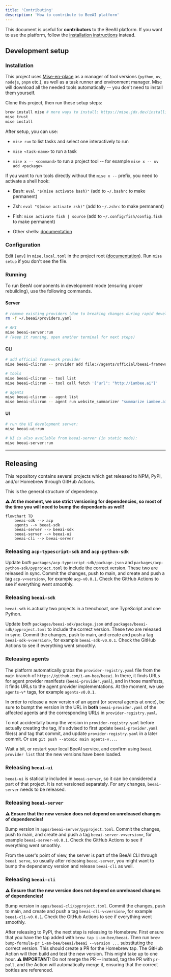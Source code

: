 ```yaml
---
title: 'Contributing'
description: 'How to contribute to BeeAI platform'
---
```


This document is useful for **contributors** to the BeeAI platform. If you want to use the platform, follow the [installation instructions](/introduction/installation) instead.

## Development setup

### Installation

This project uses [Mise-en-place](https://mise.jdx.dev/) as a manager of tool versions (`python`, `uv`, `nodejs`, `pnpm` etc.), as well as a task runner and environment manager. Mise will download all the needed tools automatically -- you don't need to install them yourself.

Clone this project, then run these setup steps:

```sh
brew install mise # more ways to install: https://mise.jdx.dev/installing-mise.html
mise trust
mise install
```

After setup, you can use:

* `mise run` to list tasks and select one interactively to run

* `mise <task-name>` to run a task

* `mise x -- <command>` to run a project tool -- for example `mise x -- uv add <package>`

If you want to run tools directly without the `mise x --` prefix, you need to activate a shell hook:

* Bash: `eval "$(mise activate bash)"` (add to `~/.bashrc` to make permanent)

* Zsh: `eval "$(mise activate zsh)"` (add to `~/.zshrc` to make permanent)

* Fish: `mise activate fish | source` (add to `~/.config/fish/config.fish` to make permanent)

* Other shells: [documentation](https://mise.jdx.dev/installing-mise.html#shells)

### Configuration

Edit `[env]` in `mise.local.toml` in the project root ([documentation](https://mise.jdx.dev/environments/)). Run `mise setup` if you don't see the file.

### Running

To run BeeAI components in development mode (ensuring proper rebuilding), use the following commands.

#### Server

```sh
# remove existing providers (due to breaking changes during rapid development)
rm -f ~/.beeai/providers.yaml

# API
mise beeai-server:run
# (keep it running, open another terminal for next steps)
```

#### CLI

```sh
# add official framework provider 
mise beeai-cli:run -- provider add file://agents/official/beeai-framework/beeai-provider.yaml

# tools
mise beeai-cli:run -- tool list
mise beeai-cli:run -- tool call fetch '{"url": "http://iambee.ai"}'

# agents
mise beeai-cli:run -- agent list
mise beeai-cli:run -- agent run website_summarizer "summarize iambee.ai"
```

#### UI

```sh
# run the UI development server:
mise beeai-ui:run

# UI is also available from beeai-server (in static mode):
mise beeai-server:run
```

---

## Releasing

This repository contains several projects which get released to NPM, PyPI, and/or Homebrew through GitHub Actions.

This is the general structure of dependency.

**⚠️ At the moment, we use strict versioning for dependencies, so most of the time you will need to bump the dependants as well!**

```mermaid
flowchart TD
    beeai-sdk --> acp
    agents --> beeai-sdk
    beeai-server --> beeai-sdk
    beeai-server --> beeai-ui
    beeai-cli --> beeai-server
```

### Releasing `acp-typescript-sdk` and `acp-python-sdk`

Update _both_ `packages/acp-typescript-sdk/package.json` and `packages/acp-python-sdk/pyproject.toml` to include the correct version. These two are released in sync. Commit the changes, push to main, and create and push a tag `acp-v<version>`, for example `acp-v0.0.1`. Check the GitHub Actions to see if everything went smoothly.

### Releasing `beeai-sdk`

`beeai-sdk` is actually two projects in a trenchcoat, one TypeScript and one Python. 

Update _both_ `packages/beeai-sdk/package.json` and `packages/beeai-sdk/pyproject.toml` to include the correct version. These two are released in sync. Commit the changes, push to main, and create and push a tag `beeai-sdk-v<version>`, for example `beeai-sdk-v0.0.1`. Check the GitHub Actions to see if everything went smoothly.

### Releasing agents

The platform automatically grabs the `provider-registry.yaml` file from the `main` branch of `https://github.com/i-am-bee/beeai`. In there, it finds URLs for agent provider manifests (`beeai-provider.yaml`), and in those manifests, it finds URLs to the agent provider implementations. At the moment, we use `agents-v*` tags, for example `agents-v0.0.1`.

In order to release a new version of an agent (or several agents at once), be sure to bumpt the version in the URL in **both** `beeai-provider.yaml` of the affected agents and the corresponding URLs in `provider-registry.yaml`.

To not accidentally bump the version in `provider-registry.yaml` before actually creating the tag, it's advised to first update `beeai-provider.yaml` file(s) and tag that commit, and update `provider-registry.yaml` in a later commit. Or use `git push --atomic main agents-v...`.

Wait a bit, or restart your local BeeAI service, and confirm using `beeai provider list` that the new versions have been loaded.

### Releasing `beeai-ui`

`beeai-ui` is statically included in `beeai-server`, so it can be considered a part of that project. It is not versioned separately. For any changes, `beeai-server` needs to be released.

### Releasing `beeai-server`

**⚠️ Ensure that the new version does not depend on unreleased changes of dependencies!**

Bump version in `apps/beeai-server/pyproject.toml`. Commit the changes, push to main, and create and push a tag `beeai-server-v<version>`, for example `beeai-server-v0.0.1`. Check the GitHub Actions to see if everything went smoothly.

From the user's point of view, the server is part of the BeeAI CLI through `beeai serve`, so usually after releasing `beeai-server`, you might want to bump the dependency version and release `beeai-cli` as well.

### Releasing `beeai-cli`

**⚠️ Ensure that the new version does not depend on unreleased changes of dependencies!**

Bump version in `apps/beeai-cli/pyproject.toml`. Commit the changes, push to main, and create and push a tag `beeai-cli-v<version>`, for example `beeai-cli-v0.0.1`. Check the GitHub Actions to see if everything went smoothly.

After releasing to PyPI, the next step is releasing to Homebrew. First ensure that you have the tap added with `brew tap i-am-bee/beeai`. Then run `brew bump-formula-pr i-am-bee/beeai/beeai --version ...` substituting the correct version. This should create a PR for the Homebrew tap. The GitHub Action will then build and test the new version. This might take up to one hour. **⚠️ IMPORTANT:** Do not merge the PR -- instead, tag the PR with `pr-pull`, and the Action will automatically merge it, ensuring that the correct bottles are referenced.
